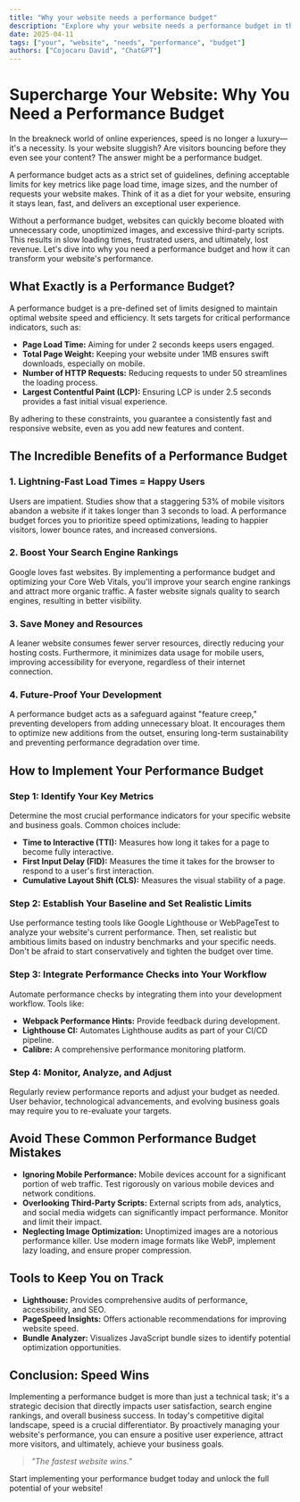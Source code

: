 ```yaml
---
title: "Why your website needs a performance budget"
description: "Explore why your website needs a performance budget in this detailed guide, offering insights, strategies, and practical tips to enhance your understanding and application of the topic."
date: 2025-04-11
tags: ["your", "website", "needs", "performance", "budget"]
authors: ["Cojocaru David", "ChatGPT"]
---
```


# Supercharge Your Website: Why You Need a Performance Budget

In the breakneck world of online experiences, speed is no longer a luxury—it's a necessity. Is your website sluggish? Are visitors bouncing before they even see your content? The answer might be a performance budget.

A performance budget acts as a strict set of guidelines, defining acceptable limits for key metrics like page load time, image sizes, and the number of requests your website makes. Think of it as a diet for your website, ensuring it stays lean, fast, and delivers an exceptional user experience.

Without a performance budget, websites can quickly become bloated with unnecessary code, unoptimized images, and excessive third-party scripts. This results in slow loading times, frustrated users, and ultimately, lost revenue. Let's dive into why you need a performance budget and how it can transform your website's performance.

## What Exactly is a Performance Budget?

A performance budget is a pre-defined set of limits designed to maintain optimal website speed and efficiency. It sets targets for critical performance indicators, such as:

- **Page Load Time:** Aiming for under 2 seconds keeps users engaged.
- **Total Page Weight:** Keeping your website under 1MB ensures swift downloads, especially on mobile.
- **Number of HTTP Requests:** Reducing requests to under 50 streamlines the loading process.
- **Largest Contentful Paint (LCP):** Ensuring LCP is under 2.5 seconds provides a fast initial visual experience.

By adhering to these constraints, you guarantee a consistently fast and responsive website, even as you add new features and content.

## The Incredible Benefits of a Performance Budget

### 1. Lightning-Fast Load Times = Happy Users

Users are impatient. Studies show that a staggering 53% of mobile visitors abandon a website if it takes longer than 3 seconds to load. A performance budget forces you to prioritize speed optimizations, leading to happier visitors, lower bounce rates, and increased conversions.

### 2. Boost Your Search Engine Rankings

Google loves fast websites. By implementing a performance budget and optimizing your Core Web Vitals, you'll improve your search engine rankings and attract more organic traffic. A faster website signals quality to search engines, resulting in better visibility.

### 3. Save Money and Resources

A leaner website consumes fewer server resources, directly reducing your hosting costs. Furthermore, it minimizes data usage for mobile users, improving accessibility for everyone, regardless of their internet connection.

### 4. Future-Proof Your Development

A performance budget acts as a safeguard against "feature creep," preventing developers from adding unnecessary bloat. It encourages them to optimize new additions from the outset, ensuring long-term sustainability and preventing performance degradation over time.

## How to Implement Your Performance Budget

### Step 1: Identify Your Key Metrics

Determine the most crucial performance indicators for your specific website and business goals. Common choices include:

- **Time to Interactive (TTI):** Measures how long it takes for a page to become fully interactive.
- **First Input Delay (FID):** Measures the time it takes for the browser to respond to a user's first interaction.
- **Cumulative Layout Shift (CLS):** Measures the visual stability of a page.

### Step 2: Establish Your Baseline and Set Realistic Limits

Use performance testing tools like Google Lighthouse or WebPageTest to analyze your website's current performance. Then, set realistic but ambitious limits based on industry benchmarks and your specific needs. Don't be afraid to start conservatively and tighten the budget over time.

### Step 3: Integrate Performance Checks into Your Workflow

Automate performance checks by integrating them into your development workflow. Tools like:

- **Webpack Performance Hints:** Provide feedback during development.
- **Lighthouse CI:** Automates Lighthouse audits as part of your CI/CD pipeline.
- **Calibre:** A comprehensive performance monitoring platform.

### Step 4: Monitor, Analyze, and Adjust

Regularly review performance reports and adjust your budget as needed. User behavior, technological advancements, and evolving business goals may require you to re-evaluate your targets.

## Avoid These Common Performance Budget Mistakes

- **Ignoring Mobile Performance:** Mobile devices account for a significant portion of web traffic. Test rigorously on various mobile devices and network conditions.
- **Overlooking Third-Party Scripts:** External scripts from ads, analytics, and social media widgets can significantly impact performance. Monitor and limit their impact.
- **Neglecting Image Optimization:** Unoptimized images are a notorious performance killer. Use modern image formats like WebP, implement lazy loading, and ensure proper compression.

## Tools to Keep You on Track

- **Lighthouse:** Provides comprehensive audits of performance, accessibility, and SEO.
- **PageSpeed Insights:** Offers actionable recommendations for improving website speed.
- **Bundle Analyzer:** Visualizes JavaScript bundle sizes to identify potential optimization opportunities.

## Conclusion: Speed Wins

Implementing a performance budget is more than just a technical task; it's a strategic decision that directly impacts user satisfaction, search engine rankings, and overall business success. In today's competitive digital landscape, speed is a crucial differentiator. By proactively managing your website's performance, you can ensure a positive user experience, attract more visitors, and ultimately, achieve your business goals.

> _"The fastest website wins."_

Start implementing your performance budget today and unlock the full potential of your website!
